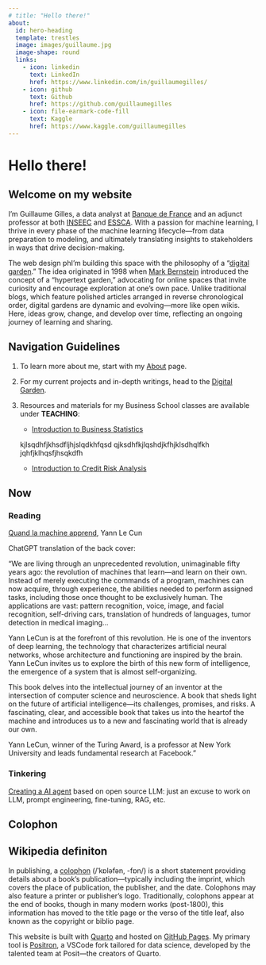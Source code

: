 ```yaml
---
# title: "Hello there!"
about:
  id: hero-heading
  template: trestles
  image: images/guillaume.jpg
  image-shape: round
  links:
    - icon: linkedin
      text: LinkedIn
      href: https://www.linkedin.com/in/guillaumegilles/
    - icon: github
      text: Github
      href: https://github.com/guillaumegilles
    - icon: file-earmark-code-fill
      text: Kaggle
      href: https://www.kaggle.com/guillaumegilles
---
```



:::{#hero-heading}

# Hello there!

## Welcome on my website

I’m Guillaume Gilles, a data analyst at [Banque de France](https://www.banque-france.fr/en)
and an adjunct professor at both [INSEEC](https://www.inseec.com/en/)
and [ESSCA](https://www.essca.fr/en). With a passion for machine learning,
I thrive in every phase of the machine learning lifecycle—from data
preparation to modeling, and ultimately translating insights to
stakeholders in ways that drive decision-making.

:::

The web design phI'm building this space with the philosophy of a "[digital garden](https://maggieappleton.com/garden-history)."
The idea originated in 1998 when [Mark Bernstein](https://www.markbernstein.org/)
introduced the concept of a "hypertext garden," advocating for online
spaces that invite curiosity and encourage exploration at one’s own pace.
Unlike traditional blogs, which feature polished articles arranged in
reverse chronological order, digital gardens are dynamic and evolving—more
like open wikis. Here, ideas grow, change, and develop over time,
reflecting an ongoing journey of learning and sharing.

::: {.callout-important}

## Navigation Guidelines

1. To learn more about me, start with my [About](about.qmd) page.
2. For my current projects and in-depth writings, head to the [Digital Garden](digital-garden.qmd).
3. Resources and materials for my Business School classes are available
  under **TEACHING**:
    - [Introduction to Business Statistics](teaching/intro-business-statistics/index.qmd)
    
    kjlsqdhfjkhsdfljhjslqdkhfqsd
    qjksdhfkjlqshdjkfhjklsdhqlfkh
    jqhfjklhqsfjhsqkdfh
    
    - [Introduction to Credit Risk Analysis](teaching/intro-credit-risk-analysis/index.qmd)
  
:::

## Now

### Reading

[Quand la machine apprend](https://www.odilejacob.fr/catalogue/sciences/informatique/quand-la-machine-apprend_9782738149312.php),
Yann Le Cun

ChatGPT translation of the back cover:

"We are living through an unprecedented revolution, unimaginable fifty
years ago: the revolution of machines that learn—and learn on their own.
Instead of merely executing the commands of a program, machines can now
acquire, through experience, the abilities needed to perform assigned
tasks, including those once thought to be exclusively human. The
applications are vast: pattern recognition, voice, image, and facial
recognition, self-driving cars, translation of hundreds of languages,
tumor detection in medical imaging…

Yann LeCun is at the forefront of this revolution. He is one of the
inventors of deep learning, the technology that characterizes artificial
neural networks, whose architecture and functioning are inspired by the
brain. Yann LeCun invites us to explore the birth of this new form of
intelligence, the emergence of a system that is almost self-organizing.

This book delves into the intellectual journey of an inventor at the
intersection of computer science and neuroscience. A book that sheds
light on the future of artificial intelligence—its challenges, promises,
and risks. A fascinating, clear, and accessible book that takes us into
the heartof the machine and introduces us to a new and fascinating world
that is already our own.

Yann LeCun, winner of the Turing Award, is a professor at New York
University and leads fundamental research at Facebook."


### Tinkering

[Creating a AI agent](https://guillaumegilles.github.io/kaggle-llm-20-questions/)
based on open source LLM: just an excuse to work on LLM, prompt
engineering, fine-tuning, RAG, etc.


<!-- ## Yellow Pages

::: {.callout-note}
The [yellow pages](https://en.wikipedia.org/wiki/Yellow_pages) are
telephone directories of businesses, organized by category rather than
alphabetically by business name. The directories were originally printed
on yellow paper, as opposed to white pages for non-commercial listings.
The traditional term "yellow pages" is now also applied to online
directories of businesses.
:::

### Machine Learning & Deep Learning

- [Andrej Karpathy](https://karpathy.ai/)
- [Andrew Ng](https://www.andrewng.org/)
- [Ian Goodfellow](https://www.iangoodfellow.com/)
- [Julia Silge](https://juliasilge.com/)
- [Wes McKinney](https://wesmckinney.com/)
- [Ilya Sutskever](https://www.cs.toronto.edu/~ilya/)

#### Deep Learning Conspiracy [@lecunQuandMachineApprend2019]

- [Geoffrey Hinton](https://www.cs.toronto.edu/~hinton/)
- [Yann Le Cun](https://yann.lecun.com/)
- [Yoshua Bengio](https://yoshuabengio.org/)

#### Stunning explanations

- [Distill](https://distill.pub/)
- [R2D3](http://www.r2d3.us/)
- [Christopher Olah Blog](https://colah.github.io/)
- [Anthropic Research Blog](https://www.anthropic.com/research)

### Digital Gardens

- [Maggie Appleton](https://maggieappleton.com/)
- [Tom Critchlow](https://tomcritchlow.com/)
- [Gwern Branwen](https://gwern.net/index)

### POSSE

- [Tantek Çelik](http://tantek.com/)
- [Cory Doctorow](https://craphound.com/)
- [Matt Mullenweg](https://ma.tt/) -->

## Colophon

::: {.callout-important}

## Wikipedia definiton

In publishing, a [colophon](https://en.wikipedia.org/wiki/Colophon_(publishing))
(/ˈkɒləfən, -fɒn/) is a short statement providing details about a book’s
publication—typically including the imprint, which covers the place of
publication, the publisher, and the date. Colophons may also feature a
printer or publisher's logo. Traditionally, colophons appear at the end
of books, though in many modern works (post-1800), this information has
moved to the title page or the verso of the title leaf, also known as the
copyright or biblio page.

:::

This website is built with [Quarto](https://quarto.org/) and hosted on
[GitHub Pages](https://github.com/guillaumegilles/guillaumegilles.github.io).
My primary tool is [Positron](https://github.com/posit-dev/positron), a
VSCode fork tailored for data science, developed by the talented team at
Posit—the creators of Quarto.